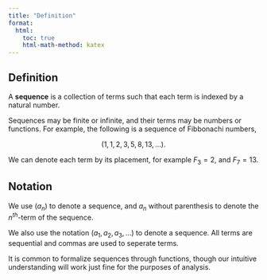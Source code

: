 ```yaml
---
title: "Definition"
format:
  html:
    toc: true
    html-math-method: katex
---
```


::: {.callout-note icon="false"}
## Definition

A [**sequence**]{.definition} is a collection of terms such that each term is indexed by a natural number.
:::

Sequences may be finite or infinite, and their terms may be numbers or functions. For example, the following is a sequence of Fibbonachi numbers,

$$
\left(1,1,2,3,5,8,13,\dots\right).
$$

We can denote each term by its placement, for example $F_3 = 2$, and $F_7 = 13$. 

::: {.callout-important icon="false"}
## Notation
We use $(a_n)$ to denote a sequence, and $a_n$ without parenthesis to denote the $n^{th}$-term of the sequence.

We also use the notation $(a_1,a_2,a_3,\dots)$ to denote a sequence. All terms are sequential and commas are used to seperate terms.
:::

It is common to formalize sequences through functions, though our intuitive understanding will work just fine for the purposes of analysis.